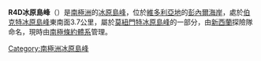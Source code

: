 {{coord|72|44|S|162|21|E|display=title}}

'''R4D冰原島峰'''（{{lang-en|R4D Nunatak}}）是[[南極洲|南極洲]]的[[冰原島峰|冰原島峰]]，位於[[維多利亞地|維多利亞地]]的[[彭內爾海岸|彭內爾海岸]]，處於[[伯克特冰原島峰|伯克特冰原島峰]]東南面3.7公里，屬於[[莫紐門特冰原島峰|莫紐門特冰原島峰]]的一部分，由[[新西蘭|新西蘭]]探險隊命名，現時由[[南極條約體系|南極條約體系]]管理。

{{Antarctica-geo-stub}}
[[Category:南極洲冰原島峰|Category:南極洲冰原島峰]]